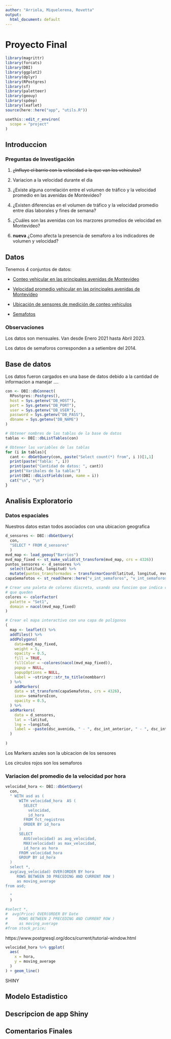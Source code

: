 ```yaml
---
author: "Arriola, Miquelerena, Rovetta"
output:
  html_document: default
---
```


# Proyecto Final

```r
library(magrittr)
library(forcats)
library(DBI)
library(ggplot2)
library(dplyr)
library(RPostgres)
library(sf)
library(paletteer)
library(geouy)
library(spdep)
library(leaflet)
source(here::here("app", "utils.R"))
```

```r
usethis::edit_r_environ(
  scope = "project"
)
```

## Introduccion

### Preguntas de Investigación

1.  ~~¿Influye el barrio con la velocidad a la que van los vehículos?~~

1. Variacion a la velocidad durante el dia

2.  ¿Existe alguna correlación entre el volumen de tráfico y la velocidad promedio en las avenidas de Montevideo?

3.  ¿Existen diferencias en el volumen de tráfico y la velocidad promedio entre días laborales y fines de semana?

4.  ¿Cuáles son las avenidas con los marzores promedios de velocidad en Montevideo?

5.  **nueva** ¿Como afecta la presencia de semaforo a los indicadores de volumen y velocidad?

## Datos

Tenemos 4 conjuntos de datos:

-   [Conteo vehicular en las principales avenidas de Montevideo](https://catalogodatos.gub.uy/dataset/intendencia-montevideo-conteo-de-vehiculos-del-centro-de-gestion-de-la-movilidad)

-   [Velocidad promedio vehicular en las principales avenidas de Montevideo](https://catalogodatos.gub.uy/dataset/intendencia-montevideo-velocidad-promedio-vehicular-en-las-principales-avenidas-de-montevideo)

-   [Ubicación de sensores de medición de conteo vehículos](https://catalogodatos.gub.uy/dataset/intendencia-montevideo-ubicacion-de-sensores-de-medicion-de-conteo-vehiculos)

-   [Semafotos](https://geoweb.montevideo.gub.uy/geonetwork/srv/api/records/d2da8cdd-c718-4eeb-9825-7069498b29c2)

### Observaciones

Los datos son mensuales. Van desde Enero 2021 hasta Abril 2023.

Los datos de semaforos corresponden a a setiembre del 2014.

## Base de datos

Los datos fueron cargados en una base de datos debido a la cantidad de informacion a manejar ....

```r
con <- DBI::dbConnect(
  RPostgres::Postgres(),
  host = Sys.getenv("DB_HOST"),
  port = Sys.getenv("DB_PORT"),
  user = Sys.getenv("DB_USER"),
  password = Sys.getenv("DB_PASS"),
  dbname = Sys.getenv("DB_NAME")
)
```

```r
# Obtener nombres de las tablas de la base de datos
tablas <- DBI::dbListTables(con)

# Obtener las variables de las tablas
for (i in tablas){
  cant <- dbGetQuery(con, paste("Select count(*) from", i ))[1,1]
  print(paste("Tabla: ", i))
  print(paste("Cantidad de datos: ", cant))
  print("Varibales de la tabla:")
  print(DBI::dbListFields(con, name = i))
  cat("\n", "\n")
}
```

## Analisis Exploratorio

### Datos espaciales

Nuestros datos estan todos asociados con una ubicacion geografica

```r
d_sensores <- DBI::dbGetQuery(
  con,
  "SELECT * FROM d_sensores"
  )
mvd_map <- load_geouy("Barrios")
mvd_map_fixed <- st_make_valid(st_transform(mvd_map, crs = 4326))
puntos_sensores <- d_sensores %>% 
  select(latitud, longitud) %>%
  mutate(puntos_transformados = transformarCoord(latitud, longitud, mvd_map))
capaSemafotos <- st_read(here::here("v_int_semaforos", "v_int_semaforos.shp"))
```

```r
# Crear una paleta de colores discreta, usando una funcion que indica como colorear para evitar
# que queden 
colores <- colorFactor(
  palette = "Set1", 
  domain = nacol(mvd_map_fixed)
)

# Crear el mapa interactivo con una capa de polígonos
(
  map <- leaflet() %>%
  addTiles() %>%
  addPolygons(
    data=mvd_map_fixed,
    weight = 5,
    opacity = 0.5,
    fill = TRUE,
    fillColor = ~colores(nacol(mvd_map_fixed)),
    popup = NULL,
    popupOptions = NULL,
    label = ~stringr::str_to_title(nombbarr) 
  ) %>% 
    addMarkers(
    data = st_transform(capaSemafotos, crs = 4326), 
    icon= semaforoIcon,
    opacity = 0.5,
  ) %>% 
  addMarkers(
    data = d_sensores, 
    lat = ~latitud, 
    lng = ~longitud,
    label = ~paste(dsc_avenida, " - ", dsc_int_anterior, " - ", dsc_int_siguiente)
  )
  
)

```

Los Markers azules son la ubicacion de los sensores

Los circulos rojos son los semaforos

### Variacion del promedio de la velocidad por hora

```r

velocidad_hora <- DBI::dbGetQuery(
  con,
  " WITH asd as (
      WITH velocidad_hora  AS (
        SELECT
          velocidad, 
          id_hora
        FROM fct_registros
        ORDER BY id_hora
      )
      SELECT 
        AVG(velocidad) as avg_velocidad,
        MAX(velocidad) as max_velocidad,
        id_hora as hora
      FROM velocidad_hora
      GROUP BY id_hora
  )
  select *,
  avg(avg_velocidad) OVER(ORDER BY hora
     ROWS BETWEEN 30 PRECEDING AND CURRENT ROW )
     as moving_average
from asd;
    
  "
  )

#select *,
#  avg(Price) OVER(ORDER BY Date
#     ROWS BETWEEN 2 PRECEDING AND CURRENT ROW )
#     as moving_average
#from stock_price;

```


https://www.postgresql.org/docs/current/tutorial-window.html 

```r
velocidad_hora %>% ggplot(
  aes(
    x = hora,
    y = moving_average
  )
) + geom_line()
```
SHINY 





## Modelo Estadistico

## Descripcion de app Shiny

## Comentarios Finales
